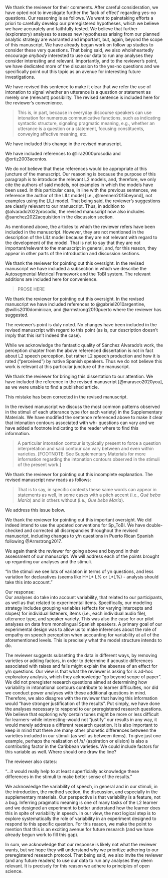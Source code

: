 
\RC{
This paper has improved substantially and the authors have done an excellent job of integrating the comments and suggestions of the reviewers. 
The majority of my suggestions are minor, but I still think discussion can be developed a bit to better explain the lack of effect for yes-no questions. 
I understand that the authors did not have the goal of explaining "understanding why different pitch contours affect intonation perception", however, I think it would be a more satisfying discussion of the results that is already hinted at in the paper and could be developed more fully since the relevant information is available.
}

We thank the reviewer for their comments. 
After careful consideration, we have opted not to investigate further the 'lack of effect' regarding yes-no questions. 
Our reasoning is as follows. 
We went to painstaking efforts a priori to carefully develop our preregistered hypotheses, which we believe we have accurately and faithfully tested. 
We believe that further (exploratory) analyses to assess new hypotheses arising from our planned analytic strategy are warranted and important, but, again, beyond the scope of this manuscript. 
We have already began work on follow up studies to consider these very questions. 
That being said, we also wholeheartedly encourage *anybody* interested to use our data to run any analyses they consider interesting and relevant. 
Importantly, and to the reviewer's point, we have dedicated more of the discussion to the yes-no questions and we specifically point out this topic as an avenue for interesting future investigations. 

\WorkInProgress
\Easy


\RC{Page 5, line 32: "to signal whether an utterance is a question or a statement" - can this be broader since intonation goes beyond this? - there are other sentence types that can be signaled by intonation}

We have revised this sentence to make it clear that we refer the use of intonation to signal whether an utterance is a question or statement as merely one (relevant) possibility. 
The revised sentence is included here for the reviewer's convenience. 

> This is, in part, because in everyday discourse speakers can use intonation for numerous communicative functions, such as indicating syntactic structure, signaling pragmatic meaning, e.g., whether an utterance is a question or a statement, focusing constituents, conveying affective meaning, etc. 

\Done
\Easy




\RC{Page 5, line 37: is often language-specific —> is language-specific}

We have included this change in the revised manuscript.

\Done
\Easy





\RC{Page 5, line 54: please cite reference for Chilean Spanish questions - might also be worth citing Hualde \& Prieto (2015) for discussion of pragmatic nuances in Spanish intonation for questions in varieties of Spanish}

We have included references to @lira2000prosodia and @ortiz2003acentos. 

\Done
\Easy




\RC{Page 7, line 10: Please add following references for Spanish intonation applying the LiLT model: 

Sánchez-Alvarado, 2022 https://www.jbe-platform.com/content/journals/10.1075/jslp.20041.san

Sánchez-Alvarado \& Armstrong 2022 https://www.degruyter.com/document/doi/10.1515/shll-2022-2060/html
}

We do not believe that these references would be appropriate at this juncture of the manuscript. 
Our reasoning is because the purpose of this paragraph is to introduce the relevant L2 models, and, therefore, we only cite the authors of said models, not examples in which the models have been used. 
In this particular case, in line with the previous sentences, we reference the author of the LILt model [i.e., @mennen2015beyond], not examples using the LILt model. 
That being said, the reviewer's suggestions are clearly relevant to our manuscript. 
Thus, in addition to @alvarado2022prosodic, the revised manuscript now also includes @sanchez2022acquisition in the discussion section. 

\Done
\Easy




\RC{Page 8: Review is missing Sánchez Alvarado 2022 and Sánchez Alvarado \& Armstrong 2022 (Also see Sánchez Alvarado’s 2020 dissertation)}

As mentioned above, the articles to which the reviewer refers have been included in the manuscript. 
However, they are not mentioned in the description of the LILt model because they are not relevant with regard to the development of the model. 
That is not to say that they are not important/relevant to the manuscript in general, and, for this reason, they appear in other parts of the introduction and discussion sections. 

\Done
\Easy




\RC{Page 8: The paper talks about concepts such as pitch accents and boundary tones, which assume a specific framework. 
There should be a short section devoted to the Autosegmental Metrical Framework and the ToBI system of labeling intonation for Spanish specifically where the basic concepts (e.g. pitch accent) are explained. 
This is standard for papers that use these terms, which involve theoretical assumptions.}

We thank the reviewer for pointing out this oversight. 
In the revised manuscript we have included a subsection in which we describe the Autosegmental Metrical Framework and the ToBI system. 
The relevant additions are included here for convenience. 

> PROSE HERE

<!--
get 1-2 para summary
find relevant place to include it
--> 

\WorkInProgress
\Easy




\RC{Page 8, line 24: missing reference for varieties with falling intonation - Gabriel et al. 2010 for Argentine Spanish, Willis 2010 for Dominican and Armstrong 2010 for Puerto Rican Spanish}

We thank the reviewer for pointing out this oversight. 
In the revised manuscript we have included references to @gabriel2010argentine, @willis2010dominican, and @armstrong2010puerto where the reviewer has suggested.

\Done
\Easy




\RC{Page 8, line 28: note that in fact most varieties of Spanish have some sort of question fall}

The reviewer's point is duly noted. 
No changes have been included in the revised manuscript with regard to this point (as is, our description doesn't imply that this isn't indeed the case).

\Done
\Easy





\RC{Page 9: Please cite Sánchez Alvarado’s perception work: [LINK]}

<!-- 
https://scholarworks.umass.edu/cgi/viewcontent.cgi?article=2906&context=dissertations_2
-->

While we acknowledge the fantastic quality of Sánchez Alvarado's work, the perception chapter from the above referenced dissertation is not in fact about L2 speech perception, but rather L2 speech production and how it is rated ("perceived") by native Spanish speakers. 
Thus we do not believe this work is relevant at this particular juncture of the manuscript. 

\Done
\Easy




\RC{Page 9: Marasco's 2020 dissertation also looks at perception (not sure if she has published any of this): https://tspace.library.utoronto.ca/handle/1807/103553}

We thank the reviewer for bringing this dissertation to our attention. 
We have included the reference in the revised manuscript [@marasco2020you], as we were unable to find a published article. 

\Done
\Easy




\RC{Page 31, line 9: perceptional—> perceptual?}

This mistake has been corrected in the revised manuscript. 

\Done
\Easy




\RC{Page 31: For discussion on wh- questions, "A specific intonation contour is obligatory to force a question interpretation” - can you discuss the differences between wh intonation and declarative intonation in your stimuli?}

In the revised manuscript we discuss the most common patterns observed in the stimuli of each utterance type (for each variety) in the Supplementary Materials. We have modified the sentence referenced above to make it clear that intonation contours associated with wh- questions can vary and we have added a footnote indicating to the reader where to find this information. 

> A particular intonation contour is typically present to force a question interpretation and said contour can vary between and even within varieties. [FOOTNOTE: See Supplementary Materials for more information regarding the intonation contours observed in the stimuli of the present work.] 

\Done
\Easy




\RC{Page 31, Line 57: note that there are prosodic differences between Que bebe María and Qué beba María (e.g. absence vs. presence of a pitch accent on [ke]) which in theory would help guide the listener to the intended interpretation.}

We thank the reviewer for pointing out this incomplete explanation. 
The revised manuscript now reads as follows: 

> That is to say, in specific contexts these same words can appear in statements as well, in some cases with a pitch accent (i.e., *Qué beba María*) and in others without (i.e., *Que bebe María*). 

\Done
\Easy





\RC{Page 32: "Perhaps for this reason yes/no questions require more effort and attention to intonation in order to distinguish them from statements in our task." 
So here the authors are indeed intending to make sense of why it might take more effort to distinguish YNQs from statements. But I think this discussion oversimplifies what we see in the stimuli. The authors have rich information in their ToBI transcriptions and it would be helpful to dig into the melodic differences between varieties and how those differ from American English in order to explain the lack of an effect for YNQs. I understand that the intention was not to get into specific melodies and explain results in this way, but I think at least a cursory attempt is necessary to try to explain the results. More on this below.}

We address this issue below. 

\Done
\Easy





\RC{Supplementary materials, Sp\_ToBI labelling:
Note that the Sp\_ToBI labels used do not reflect the most current labeling conventions (see Hualde \& Prieto 2015) - for example HH\% is now !H\% if the authors aren’t using the most updated conventions, they should cite which version of Sp\_ToBI they are using. Note label change for PRS YNQ below.}

We thank the reviewer for pointing out this important oversight. 
We did indeed intend to use the updated conventions for Sp\_ToBI. 
We have double-checked and corrected all discrepancies throughout the revised manuscript, including changes to y/n questions in Puerto Rican Spanish following @Armstrong2017. 

\Done
\Easy




\RC{
Supplementary materials, Suggestions for discussion re: YNQs:
In the stimuli we see lots of variation in terms of yn questions, and less variation for declaratives (seems like H+L\* L\% or L\*L\%) - analysis should take this into account. Not only is there a ton of variation for the YNQs, three varieties (Argentine, Cuban and PRS) use tunes that differ greatly from the Mainstream American English in the Northeast, so we might expect for these to be harder to identify.

Final rises in red, final falls in green

Madrid: L\* HH\% (L\* !H\%) \\
Andalusian: L+H\* HH\% (L+H\* !H\%) \\
Argentine: L+!H\* HL\% \\
Chilean: H+L\* HH\% (H+L\* !H\%) \\
Cuban: L+H\* L\% (I would label this L+¡H\* L\%) \\
Mexican: L\* HH\% (L\* !H\%) \\
Peruvian: L\* HH\% (L\* !H\%) \\
Puerto Rican: H+L\* L\% (this is actually not H+L\*, should be ¡H\* L\%, following Armstrong 2017: \\ https://www.degruyter.com/document/doi/10.1515/probus-2014-0016/html)

I wonder what would happen if the authors either removed these varieties from the analysis or did an additional analysis that divided the YNQs between rises and falls (falls being Arg, Cub, PR), though if we look at Figure 10 and Table 8 it looks like it might just make sense to do this for Cuban and Puerto Rican). Perhaps responses for rising YNQs would pattern more with the other sentence types. I realize this goes beyond the scope of the paper though. But I think the possible reasons for the finding are readily available in the supplemental data, so why not have a stronger justification for the results?

In sum it would be great to see the authors discuss the variation and the challenges the YNQ variation presents for learners. We see way less variation for the other sentence types in terms of general directionality of the contour (rise vs. fall). So while again, I know the point of the paper is not to get into tunes, it would really help to at least superficially acknowledge these differences in the stimuli to make better sense of the results. The YNQs included here present different challenges compared to the other sentence types. I do see this mentioned in the variety- specific portion of the analysis, but should also be incorporated into the discussion of the lack of an effect for empathy for YNQS.
}

We again thank the reviewer for going above and beyond in their assessment of our manuscript. 
We will address each of the points brought up regarding our analyses and the stimuli. 

"In the stimuli we see lots of variation in terms of yn questions, and less variation for declaratives (seems like H+L\* L\% or L\*L\%) - analysis should take this into account."

Our response:  
Our analyses do take into account variability, that related to our participants, as well as that related to experimental items. 
Specifically, our modeling strategy includes grouping variables (effects for varying intercepts and slopes) for individual listeners, items (i.e., each individual audio file), utterance type, and speaker variety. 
This was also the case for our pilot analyses on data from monolingual Spanish speakers. 
A primary goal of our experimental design was to allow us to make inferences about the role of empathy on speech perception when accounting for variability at all of the aforementioned levels. 
This is precisely what the model structure intends to do. 

The reviewer suggests subsetting the data in different ways, by removing varieties or adding factors, in order to determine if acoustic differences associated with raises and falls might explain the absense of an effect for y/n questions. 
Our view is that what the reviewer is asking for is ad-hoc exploratory analysis, which they acknowledge "go beyond scope of paper". 
We did not preregister research questions aimed at determining how variability in intonational contours contribute to learner difficulties, nor did we conduct power analyses with these additional questions in mind. 
Therefore, we also disagree with the reviewer that having this information would "have stronger justification of the results". 
Put simply, we have done the analyses necessary to respond to our preregistered research questions. 
We believe that exploring *why* certain tunes might be more or less difficult for learners--while interesting--would not "justify" our results in any way, it would merely address a different research question.
It is also important to keep in mind that there are many other phonetic differences between the varieties included in our stimuli (as well as between items). 
To give just one example, perhaps the realization of /s/ (aspiration or elision) is also a contributing factor in the Caribbean varieties. 
We could include factors for this variable as well. 
Where should one draw the line? 

The reviewer also states: 

"...it would really help to at least superficially acknowledge these differences in the stimuli to make better sense of the results."

We acknowledge the variability of speech, in general and in our stimuli, in the introduction, the method section, the discussion, and especially in the supplementary materials. 
Our perspective is that variability is a feature, not a bug.
Inferring pragmatic meaning is one of many tasks of the L2 learner and we designed an experiment to better understand how the learner does this in spite of variability in speech. 
In our view, the next logical step is to explore systematically the role of variability in an experiment designed to respond to this specific question. 
For this reason, we make the point to mention that this is an exciting avenue for future research (and we have already begun work to fill this gap). 

In sum, we acknowledge that our response is likely not what the reviewer wants, but we hope they will understand why we prioritize adhering to our preregistered research protocol. 
That being said, we also invite the reviewer (and any future readers) to use our data to run any analyses they deem relevant. 
It is precisely for this reason we adhere to principles of open science. 

\Done
\Easy
